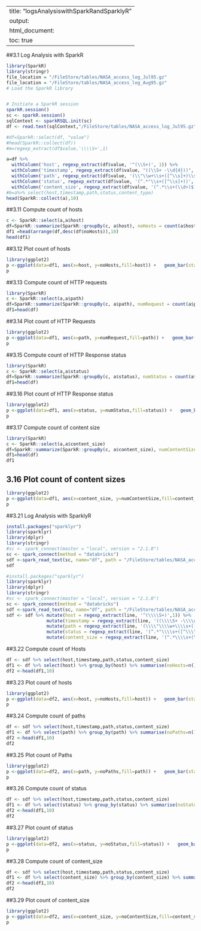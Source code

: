 
---
title: "logsAnalysiswithSparkRandSparklyR"
output:
  html_document:
    toc: true
---

##3.1 Log Analysis with SparkR

```r
library(SparkR)
library(stringr)
file_location = "/FileStore/tables/NASA_access_log_Jul95.gz"
file_location = "/FileStore/tables/NASA_access_log_Aug95.gz"
# Load the SparkR library


# Initiate a SparkR session
sparkR.session()
sc <- sparkR.session()
sqlContext <- sparkRSQL.init(sc)
df <- read.text(sqlContext,"/FileStore/tables/NASA_access_log_Jul95.gz")

#df=SparkR::select(df, "value")
#head(SparkR::collect(df))
#m=regexp_extract(df$value,'\\\\S+',1)

a=df %>% 
  withColumn('host', regexp_extract(df$value, '^(\\S+)', 1)) %>%
  withColumn('timestamp', regexp_extract(df$value, "((\\S+ -\\d{4}))", 2)) %>%
  withColumn('path', regexp_extract(df$value, '(\\"\\w+\\s+([^\\s]+)\\s+HTTP.*")', 2))  %>%
  withColumn('status', regexp_extract(df$value, '(^.*"\\s+([^\\s]+))', 2)) %>%
  withColumn('content_size', regexp_extract(df$value, '(^.*\\s+(\\d+)$)', 2))
#b=a%>% select(host,timestamp,path,status,content_type)
head(SparkR::collect(a),10)

```

##3.11 Compute count of hosts

```r
c <- SparkR::select(a,a$host)
df=SparkR::summarize(SparkR::groupBy(c, a$host), noHosts = count(a$host))
df1 =head(arrange(df,desc(df$noHosts)),10)
head(df1)
```

##3.12 Plot count of hosts

```r
library(ggplot2)
p <-ggplot(data=df1, aes(x=host, y=noHosts,fill=host)) +   geom_bar(stat="identity") + theme(axis.text.x = element_text(angle = 90, hjust = 1)) + xlab('Host') + ylab('Count')
p
```

##3.13 Compute count of HTTP requests

```r
library(SparkR)
c <- SparkR::select(a,a$path)
df=SparkR::summarize(SparkR::groupBy(c, a$path), numRequest = count(a$path))
df1=head(df)
```

##3.14 Plot count of HTTP Requests

```r
library(ggplot2)
p <-ggplot(data=df1, aes(x=path, y=numRequest,fill=path)) +   geom_bar(stat="identity") + theme(axis.text.x = element_text(angle = 90, hjust = 1))+ xlab('Path') + ylab('Count')
p
```

##3.15  Compute count of HTTP Response status

```r
library(SparkR)
c <- SparkR::select(a,a$status)
df=SparkR::summarize(SparkR::groupBy(c, a$status), numStatus = count(a$status))
df1=head(df)

```

##3.16 Plot count of HTTP Response status

```r
library(ggplot2)
p <-ggplot(data=df1, aes(x=status, y=numStatus,fill=status)) +   geom_bar(stat="identity") + theme(axis.text.x = element_text(angle = 90, hjust = 1)) + xlab('Status') + ylab('Count')
p
```

##3.17 Compute count of content size

```r
library(SparkR)
c <- SparkR::select(a,a$content_size)
df=SparkR::summarize(SparkR::groupBy(c, a$content_size), numContentSize = count(a$content_size))
df1=head(df)
df1
```

## 3.16 Plot count of content sizes

```r
library(ggplot2)
p <-ggplot(data=df1, aes(x=content_size, y=numContentSize,fill=content_size)) +   geom_bar(stat="identity") + theme(axis.text.x = element_text(angle = 90, hjust = 1)) + xlab('Content Size') + ylab('Count')
p

```

##3.21 Log Analysis with SparklyR

```r
install.packages("sparklyr")
library(sparklyr)
library(dplyr)
library(stringr)
#sc <- spark_connect(master = "local", version = "2.1.0")
sc <- spark_connect(method = "databricks")
sdf <-spark_read_text(sc, name="df", path = "/FileStore/tables/NASA_access_log*.gz")
sdf
```


```r
#install.packages("sparklyr")
library(sparklyr)
library(dplyr)
library(stringr)
#sc <- spark_connect(master = "local", version = "2.1.0")
sc <- spark_connect(method = "databricks")
sdf <-spark_read_text(sc, name="df", path = "/FileStore/tables/NASA_access_log*.gz")
sdf <- sdf %>% mutate(host = regexp_extract(line, '^(\\\\S+)',1)) %>% 
               mutate(timestamp = regexp_extract(line, '((\\\\S+ -\\\\d{4}))',2)) %>%
               mutate(path = regexp_extract(line, '(\\\\"\\\\w+\\\\s+([^\\\\s]+)\\\\s+HTTP.*")',2)) %>%
               mutate(status = regexp_extract(line, '(^.*"\\\\s+([^\\\\s]+))',2)) %>%
               mutate(content_size = regexp_extract(line, '(^.*\\\\s+(\\\\d+)$)',2))

```

##3.22 Compute count of Hosts

```r
df <- sdf %>% select(host,timestamp,path,status,content_size)
df1 <- df %>% select(host) %>% group_by(host) %>% summarise(noHosts=n()) %>% arrange(desc(noHosts))
df2 <-head(df1,10)
```

##3.23 Plot count of hosts

```r
library(ggplot2)
p <-ggplot(data=df2, aes(x=host, y=noHosts,fill=host)) +   geom_bar(stat="identity")+ theme(axis.text.x = element_text(angle = 90, hjust = 1)) + xlab('Host') + ylab('Count')
p

```

##3.24 Compute count of paths

```r
df <- sdf %>% select(host,timestamp,path,status,content_size)
df1 <- df %>% select(path) %>% group_by(path) %>% summarise(noPaths=n()) %>% arrange(desc(noPaths))
df2 <-head(df1,10)
df2
```

##3.25 Plot count of Paths

```r
library(ggplot2)
p <-ggplot(data=df2, aes(x=path, y=noPaths,fill=path)) +   geom_bar(stat="identity")+ theme(axis.text.x = element_text(angle = 90, hjust = 1)) + xlab('Path') + ylab('Count')
p
```

##3.26 Compute count of status

```r
df <- sdf %>% select(host,timestamp,path,status,content_size)
df1 <- df %>% select(status) %>% group_by(status) %>% summarise(noStatus=n()) %>% arrange(desc(noStatus))
df2 <-head(df1,10)
df2
```

##3.27 Plot count of status

```r
library(ggplot2)
p <-ggplot(data=df2, aes(x=status, y=noStatus,fill=status)) +   geom_bar(stat="identity")+ theme(axis.text.x = element_text(angle = 90, hjust = 1)) + xlab('Status') + ylab('Count')
p
```

##3.28 Compute count of content_size

```r
df <- sdf %>% select(host,timestamp,path,status,content_size)
df1 <- df %>% select(content_size) %>% group_by(content_size) %>% summarise(noContentSize=n()) %>% arrange(desc(noContentSize))
df2 <-head(df1,10)
df2
```

##3.29 Plot count of content_size

```r
library(ggplot2)
p <-ggplot(data=df2, aes(x=content_size, y=noContentSize,fill=content_size)) +   geom_bar(stat="identity")+ theme(axis.text.x = element_text(angle = 90, hjust = 1)) + xlab('Content size') + ylab('Count')
p
```


```r

```

